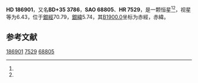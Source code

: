 {{Starbox begin
| name = HD 186901
}}
{{Starbox observe
| epoch = [[J2000.0|J2000.0]]
| constell = {{星座名待查}}<ref name=SIMBAD>{{cite web
 | url=http://simbad.u-strasbg.fr/simbad/sim-id?Ident=HR+7529
 | title=Pulsating variable Star
 | publisher=Centre de Données astronomiques de Strasbourg
 | work=SIMBAD
 | accessdate=2012-07-13
 | archive-date=2019-07-24
 | archive-url=https://web.archive.org/web/20190724215823/http://simbad.u-strasbg.fr/simbad/sim-id%3FIdent%3DHR%2B7529
 }}</ref><ref name=DATA>{{cite web
 | url=http://vizier.u-strasbg.fr/viz-bin/VizieR-5?-out.add=.&-source=5050&-corr=PK=HR&-out.max=9999&HR=7529
 | title=VizieR Detailed Page
 | accessdate=2012-07-13
 | archive-date=2016-03-04
 | archive-url=https://web.archive.org/web/20160304235817/http://vizier.u-strasbg.fr/viz-bin/VizieR-5?-out.add=.&-source=5050&-corr=PK=HR&-out.max=9999&HR=7529
 | dead-url=no
 }}</ref>
| 星官 = 
| ra = {{RA|19|45|39.6}}<ref name=SIMBAD /><ref name=DATA />
| dec = {{DEC|+36|5|28}}<ref name=SIMBAD /><ref name=DATA />
| appmag_v = 6.43<ref name=SIMBAD /><ref name=DATA />
}}
{{Starbox character
| class = B9.5VpSi<ref name=SIMBAD /><ref name=DATA />
| b-v = -0.03<ref name=SIMBAD /><ref name=DATA />
| u-b = -0.13<ref name=SIMBAD /><ref name=DATA />
| r-i = <ref name=SIMBAD /><ref name=DATA />
| variable = 
}}
{{Starbox astrometry
| radial_v = -0.13
| prop_mo_ra = -19
| parallax = 0.018
| p_error =
}}
{{Starbox catalog
| names =BD+35 3786，[[SAO星表|SAO]] 68805，[[HD星表|HD]] 186901，[[HR星表|HR]] 7529}}
{{Starbox reference |Simbad=HR+7529}}
{{Starbox end}}

'''HD 186901'''，又名'''BD+35 3786'''，'''SAO 68805'''、'''HR 7529'''，是一颗恒星<ref name=SIMBAD /><ref name=DATA />，视星等为6.43，位于[[銀道座標系|銀經]]70.79，[[銀道座標系|銀緯]]5.74，其[[B1900.0|B1900.0]]坐标为赤經{{RA|19|41|59.4}}，赤緯{{DEC|+35|5.74|49}}。

== 参考文献 ==
{{reflist}}

{{star-stub}}

[[Category:HD和HDE天體|186901]]
[[Category:HR天體|7529]]
[[Category:SAO天體|68805]]